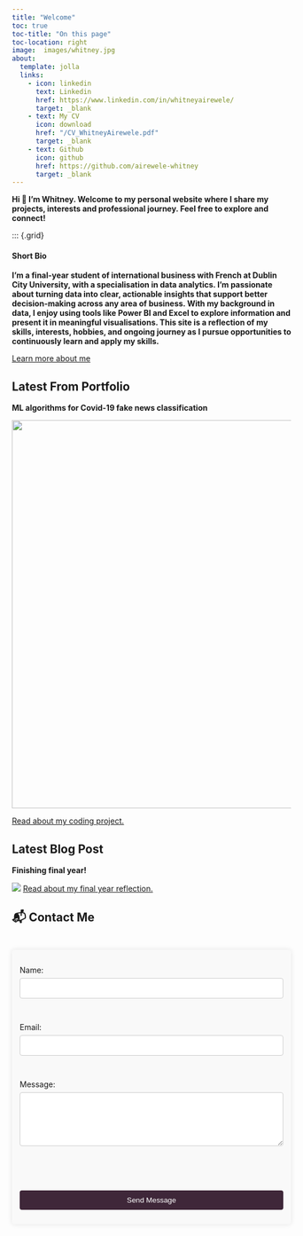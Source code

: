 ```yaml
---
title: "Welcome"
toc: true
toc-title: "On this page"
toc-location: right
image:  images/whitney.jpg
about:
  template: jolla
  links:
    - icon: linkedin
      text: Linkedin
      href: https://www.linkedin.com/in/whitneyairewele/
      target: _blank
    - text: My CV
      icon: download
      href: "/CV_WhitneyAirewele.pdf" 
      target: _blank
    - text: Github
      icon: github
      href: https://github.com/airewele-whitney
      target: _blank
---
```

 
**Hi 👋 I'm Whitney. Welcome to my personal website where I share my projects, interests and professional journey. Feel free to explore and connect!**


::: {.grid}

::: {.g-col-12 .text-left}
#### Short Bio

**I’m a final-year student of international business with French at Dublin City University, with a specialisation in data analytics. I’m passionate about turning data into clear, actionable insights that support better decision-making across any area of business. With my background in data, I enjoy using tools like Power BI and Excel to explore information and present it in meaningful visualisations. This site is a reflection of my skills, interests, hobbies, and ongoing journey as I pursue opportunities to continuously learn and apply my skills.**

::: {.text-center.mt-4}
[Learn more about me](about.qmd){.btn .btn-primary}
:::
:::
## Latest From Portfolio {.g-col-12}
**ML algorithms for Covid-19 fake news classification**

![ ](/images/projects.avif.){width=800 height=700}

[Read about my coding project.](portfolio/ml-reflection.qmd)


## Latest Blog Post {.g-col-12}
**Finishing final year!**

![ ](/images/DCU.jpg) 
[Read about my final year reflection.](posts/final-year.qmd)

## 📬 Contact Me{.g-col-12}

<div class="form-wrapper">
  <form action="https://formspree.io/f/mwpovkrk" method="POST">
    <label for="name">Name:</label><br>
    <input type="text" id="name" name="name" required><br><br>

    <label for="email">Email:</label><br>
    <input type="email" id="email" name="_replyto" required><br><br>

    <label for="message">Message:</label><br>
    <textarea id="message" name="message" rows="5" required></textarea><br><br>

    <button type="submit">Send Message</button>
  </form>
</div>

<style>
.form-wrapper {
    display: flex;
    justify-content: center;
    align-items: center;
    padding-top: 20px;
    padding-bottom: 20px;
}
form {
    max-width: 500px;
    width: 100%;
    padding: 1em;
    background: #f9f9f9;
    border-radius: 5px;
    box-shadow: 0px 0px 10px rgba(0,0,0,0.1);
}
input, textarea, button {
    width: 100%;
    padding: 10px;
    margin-top: 6px;
    margin-bottom: 12px;
    border: 1px solid #ccc;
    border-radius: 4px;
    box-sizing: border-box;
}
button {
    background-color: #3f2739;
    color: white;
    border: none;
    cursor: pointer;
}
button:hover {
    background-color: #3f2739;
}
</style>